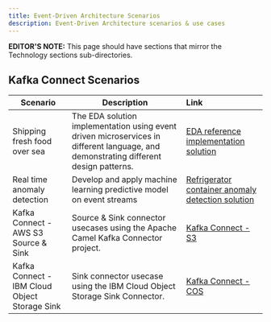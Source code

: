 ```yaml
---
title: Event-Driven Architecture Scenarios
description: Event-Driven Architecture scenarios & use cases
---
```


<!--<AnchorLinks>
  <AnchorLink>Kafka Connect Scenarios</AnchorLink>
</AnchorLinks>-->

<InlineNotification><strong>EDITOR'S NOTE:</strong> This page should have sections that mirror the Technology sections sub-directories.</InlineNotification>


## Kafka Connect Scenarios

| Scenario                           | Description         | Link        |
| --------------------------------| ------------------  |:----------- |
| Shipping fresh food over sea | The EDA solution implementation using event driven microservices in different language, and demonstrating different design patterns. | [EDA reference implementation solution](https://ibm-cloud-architecture.github.io/refarch-kc/)|
| Real time anomaly detection | Develop and apply machine learning predictive model on event streams | [Refrigerator container anomaly detection solution](https://ibm-cloud-architecture.github.io/refarch-reefer-ml/)|
| Kafka Connect - AWS S3 Source & Sink | Source & Sink connector usecases using the Apache Camel Kafka Connector project. | [Kafka Connect - S3](/scenarios/connect-s3/) |
| Kafka Connect - IBM Cloud Object Storage Sink | Sink connector usecase using the IBM Cloud Object Storage Sink Connector. | [Kafka Connect - COS](/scenarios/connect-cos/) |
